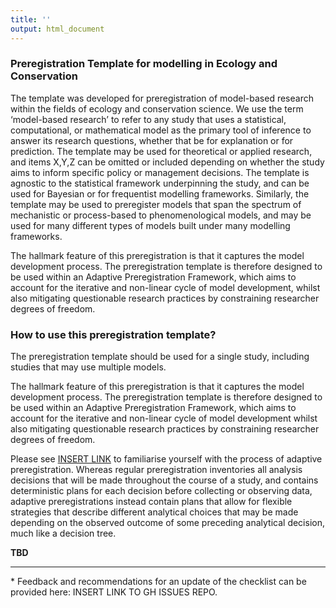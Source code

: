 ```yaml
---
title: ''
output: html_document
---
```


### Preregistration Template for modelling in Ecology and Conservation

The template was developed for preregistration of model-based research within the fields of ecology and conservation science. We use the term 'model-based research' to refer to any study that uses a statistical, computational, or mathematical model as the primary tool of inference to answer its research questions, whether that be for explanation or for prediction. The template may be used for theoretical or applied research, and items X,Y,Z can be omitted or included depending on whether the study aims to inform specific policy or management decisions. The template is agnostic to the statistical framework underpinning the study, and can be used for Bayesian or for frequentist modelling frameworks.  Similarly, the template may be used to preregister models that span the spectrum of mechanistic or process-based to phenomenological models, and may be used for many different types of models built under many modelling frameworks. 

The hallmark feature of this preregistration is that it captures the model development process. The preregistration template is therefore designed to be used within an Adaptive Preregistration Framework, which aims to account for the iterative and non-linear cycle of model development, whilst also mitigating questionable research practices by constraining researcher degrees of freedom. 

### How to use this preregistration template?

The preregistration template should be used for a single study, including studies that may use multiple models. 

The hallmark feature of this preregistration is that it captures the model development process. The preregistration template is therefore designed to be used within an Adaptive Preregistration Framework, which aims to account for the iterative and non-linear cycle of model development whilst also mitigating questionable research practices by constraining researcher degrees of freedom. 

Please see [INSERT LINK]() to familiarise yourself with the process of adaptive preregistration. Whereas regular preregistration inventories all analysis decisions that will be made throughout the course of a study, and contains deterministic plans for each decision before collecting or observing data, adaptive preregistrations instead contain plans that allow for flexible strategies that describe different analytical choices that may be made depending on the observed outcome of some preceding analytical decision, much like a decision tree. 

**TBD**


-----

\* Feedback and recommendations for an update of the checklist can be provided here: INSERT LINK TO GH ISSUES REPO. 
